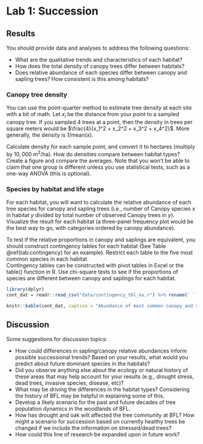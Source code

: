 # Lab 1: Succession

## Results

You should provide data and analyses to address the following questions:

 - What are the qualitative trends and characteristics of each habitat?
 - How does the total density of canopy trees differ between habitats?
 - Does relative abundance of each species differ between canopy and sapling trees?  How consistent is this among habitats?

### Canopy tree density

You can use the point-quarter method to estimate tree density at each site with a bit of math.  Let $x_i$ be the distance from your point to a sampled canopy tree. If you sampled 4 trees at a point, then the density in trees per square meters would be $\frac{4}{x_1^2 + x_2^2 + x_3^2 + x_4^2}$. More generally, the density is $1 / \text{mean}(x)$.  

Calculate density for each sample point, and convert it to hectares (multiply by $10,000 \text{ m}^2/\text{ha}$).  How do densities compare between habitat types?  Create a figure and compare the averages. Note that you won't be able to claim that one group is different unless you use statistical tests, such as a one-way ANOVA (this is optional).

### Species by habitat and life stage

For each habitat, you will want to calculate the relative abundance of each tree species for canopy and sapling trees (i.e., number of Canopy species *x* in habitat *y* divided by total number of observed Canopy trees in *y*). Visualize the result for each habitat (a three-panel frequency plot would be the best way to go, with categories ordered by canopy abundance). 

To test if the relative proportions in canopy and saplings are equivalent, you should construct contingency tables for each habitat (See Table \@ref(tab:contingency) for an example). 
Restrict each table to the five most common species in each habitat.  
Contingency tables can be constructed with pivot tables in Excel or the table() function in R.
Use chi-square tests to see if the proportions of species are different between canopy and saplings for each habitat.

```r
library(dplyr)
cont_dat = readr::read_csv("data/contingency_tbl_ex.r") %>% rename(` ` = "Tree_type")

knitr::kable(cont_dat, caption = "Abundance of most common canopy and sapling trees in the BFL old pasture habitat, Fall 2018.")
```


## Discussion

Some suggestions for discussion topics:

  - How could differences in sapling/canopy relative abundances inform possible successional trends? Based on your results, what would you predict about future dominant species in the habitats?
  - Did you observe anything else about the ecology or natural history of these areas that may help account for your results (e.g., drought stress, dead trees, invasive species, disease, etc)? 
  - What may be driving the differences in the habitat types? Considering the history of BFL may be helpful in explaining some of this.
  - Develop a likely scenario for the past and future decades of tree population dynamics in the woodlands of BFL.
  - How has drought and oak wilt affected the tree community at BFL? How might a scenario for succession based on currently healthy trees be changed if we include the information on stressed/dead trees?
  - How could this line of research be expanded upon in future work?  
